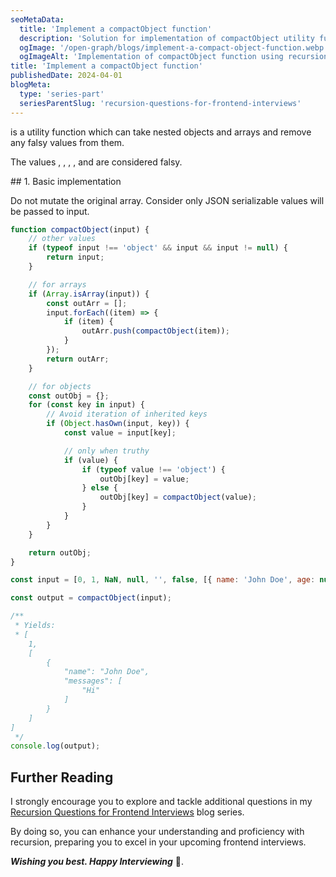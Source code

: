 ```yaml
---
seoMetaData:
  title: 'Implement a compactObject function'
  description: 'Solution for implementation of compactObject utility function question using recursion asked in frontend interviews.'
  ogImage: '/open-graph/blogs/implement-a-compact-object-function.webp'
  ogImageAlt: 'Implementation of compactObject function using recursion'
title: 'Implement a compactObject function'
publishedDate: 2024-04-01
blogMeta:
  type: 'series-part'
  seriesParentSlug: 'recursion-questions-for-frontend-interviews'
---
```


<InlineCode code="compactObject" /> is a utility function which can take nested objects and arrays and remove any falsy values
from them.

The values <InlineCode code="false" />, <InlineCode code="null" />, <InlineCode code="''" />, <InlineCode code="undefined" />, <InlineCode code="0" /> and <InlineCode code="NaN" /> are considered falsy.

<section>
## 1. Basic implementation

Do not mutate the original array. Consider only JSON serializable values will be passed to input.

```js title="./src/compactObject.js"
function compactObject(input) {
	// other values
	if (typeof input !== 'object' && input && input != null) {
		return input;
	}

	// for arrays
	if (Array.isArray(input)) {
		const outArr = [];
		input.forEach((item) => {
			if (item) {
				outArr.push(compactObject(item));
			}
		});
		return outArr;
	}

	// for objects
	const outObj = {};
	for (const key in input) {
		// Avoid iteration of inherited keys
		if (Object.hasOwn(input, key)) {
			const value = input[key];

			// only when truthy
			if (value) {
				if (typeof value !== 'object') {
					outObj[key] = value;
				} else {
					outObj[key] = compactObject(value);
				}
			}
		}
	}

	return outObj;
}

const input = [0, 1, NaN, null, '', false, [{ name: 'John Doe', age: null, messages: ['Hi', ''] }]];

const output = compactObject(input);

/**
 * Yields: 
 * [
    1,
    [
        {
            "name": "John Doe",
            "messages": [
                "Hi"
            ]
        }
    ]
]
 */
console.log(output);
```

</section>

## Further Reading

I strongly encourage you to explore and tackle additional questions in my [Recursion Questions for Frontend Interviews](/blog/recursion-questions-for-frontend-interviews/ 'Find more question on recursion in the recursion questions for frontend interviews blog series') blog series.

By doing so, you can enhance your understanding and proficiency with recursion, preparing you to excel in your upcoming frontend interviews.

**_Wishing you best. Happy Interviewing_** 🫡.
